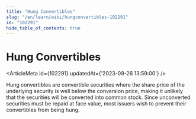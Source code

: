 ```yaml
---
title: "Hung Convertibles"
slug: "/en/learn/wiki/hungconvertibles-102291"
id: "102291"
hide_table_of_contents: true
---
```



# Hung Convertibles

<ArticleMeta id={102291} updatedAt={'2023-09-26 13:59:00'} />
<div className='border-solid border-b border-t-0 my-4 border-[var(--ifm-color-gray-300)]' />

Hung convertibles are convertible securities where the share price of the underlying security is well below the conversion price, making it unlikely that the securities will be converted into common stock. Since unconverted securities must be repaid at face value, most issuers wish to prevent their convertibles from being hung.
